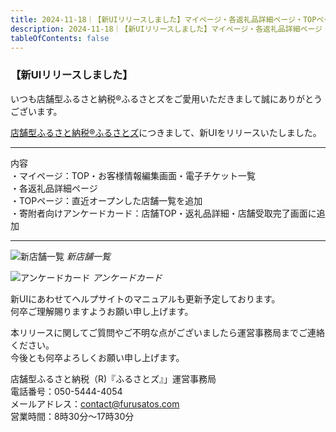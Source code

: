 ```yaml
---
title: 2024-11-18｜【新UIリリースしました】マイページ・各返礼品詳細ページ・TOPページ・アンケードカードの実装
description: 2024-11-18｜【新UIリリースしました】マイページ・各返礼品詳細ページ・TOPページ・アンケードカードの実装
tableOfContents: false
---
```


### 【新UIリリースしました】

いつも店舗型ふるさと納税®ふるさとズをご愛用いただきまして誠にありがとうございます。  

[店舗型ふるさと納税®ふるさとズ](https://furusatos.com/)につきまして、新UIをリリースいたしました。  

---  

内容  
・マイページ：TOP・お客様情報編集画面・電子チケット一覧  
・各返礼品詳細ページ  
・TOPページ：直近オープンした店舗一覧を追加  
・寄附者向けアンケードカード：店舗TOP・返礼品詳細・店舗受取完了画面に追加  

*** 


![新店舗一覧](../../../assets/images/release_2024-11-18-_02.png)
*新店舗一覧*  

![アンケードカード](../../../assets/images/release_2024-11-18-_01.png)
*アンケードカード*

新UIにあわせてヘルプサイトのマニュアルも更新予定しております。  
何卒ご理解賜りますようお願い申し上げます。  

本リリースに関してご質問やご不明な点がございましたら運営事務局までご連絡ください。  
今後とも何卒よろしくお願い申し上げます。  



店舗型ふるさと納税（R)『ふるさとズ』」運営事務局  
電話番号：050-5444-4054  
メールアドレス：contact@furusatos.com  
営業時間：8時30分～17時30分  


<LinkCard
  title="関連コンテンツ｜店舗型ふるさと納税®ふるさとズ"
  href="https://furusatos.com/"
/>